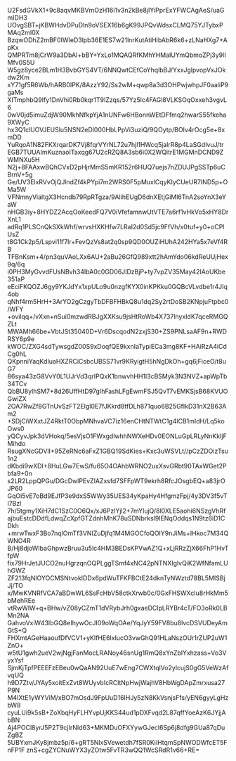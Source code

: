 U2FsdGVkX1+9c8aqvMKBVmOzH16i1v3n2kBe8jIYiPprExYFWCAgAeS/uaGmIDH3
UOvgSBT+jKBWHdvDPuDln9oVSEX16b6gK99JPQvWdsxCLMQ75YJTybxPMAq2mI0X
BzqwODhZ2mBF0IWIeD3lpb36E1ES7w21lnrKutAtiHibAbR6k6+zLNaHXg7+ApKx
QMPRTm8jCrW9a3DbAI+bBY+YxLo1MQAQRfKMhYHMaIUYmQbmoZPj3y9lIMfv0S5U
W5gz8yce2BLm1H3BvbGYS4VT/6NNQwtCEfCoYhqlbBJ/YxxJglpvopVxJOkdw2Km
xY71gf5R6Wb/hARB0IPK/8AzzY92/Ss2wM+qwp8a3d3OHPwjwhpJF0aaliP9gaMs
XITmphbQ9Ify1DnVhi0Rb0kqr1T9IZzqs/57Yz5lc4FAGl8VLKSOqOxxeh3vgvL6
0wV0jd5imuZdjW90MkhNfkpYjA1nUNFw6HBonnWEtDFfmq2hwarS55fkeha9XWyC
hx3Q1clUOVJEUSlu5NSN2eDl000HbLPpVi3uziQ/9QOytp/BOIv4rOcg5e+8xmDD
YuRqoA1N82FKXrqarDK7Vj8fqrVYrNL72u7hjl1HWcq5jalrR8p4LaSGdIvuJ/tr
EGB7TUUAImKuznaoITaxqg67U2cRZQ8A3sb6i0X2WQitrE1MGMnDCND9ZWMNXu5H
N2j+8FAAxwBQhCVxD2pHjrMmS5mKR152r6HUQ7uejs7nZDUJPgSSTp6uCBrnV+5g
Ge/UV3ElxRVvOjQJlndZf4kPYpi7m2WRS0F5pMuxlCqyKIyCUeUR7IND5p+OMa5W
VFNmnyVialtgX3Hcndb79RpRTgza/9AlihEUgD6dnXEtjGiMl6TnA2soYnX3eYaW
nHGB3iy+8HYDZ2AcqOoKeedFQ7V0iVfefamnwUtVTE7a6rf1vHkVo5xHY8DrXnL1
adRq1PLSCnQkSXkWhf/wrvsHXKHfw7LRaI2d0Sd5jc9FfVh/x0tuf+y0+oCPlUsZ
t8G1Ck2p5/Lspvi11f7lr+FevQzVs8at2q0sp9QD0OUZiHUhA242HYa5x7eVf4RB
TFBnKsm+4/pn3quVAoLXx6AU+2aBu26GfQ989xtt2hAmYdo06kdReUUjHex9q/6q
i0PH3MyGvvdFUsNBvh34IbA0c0GD06JIDzBjP+ty7vpZV35May42IAoUKbe351aP
eEciFKQOZJ6gy9YKJdYx1xpULo9u0nzgfKYX0inKPKku0GQBcVLvdbe1r4JIq4ob
qNhf4rm5HrH+3ArYO2gCzgyTbDFBFHBkQ8u1dq2Sy2rtDoSB2KNpjuFtpbc0/WFY
+ovilqq+/vXxn+nSui0mzwdRBJgXXKsu9jsHtRoWb4X737lnyxIdK7qceRMGQZLt
MWAMh66be+VbtJSt35040D+Vr6DscqodN2zxjS30+ZS9PNLsaAF9n+RWDRSY6p9e
kWOC/ZXG4sdTywsgdZ00S9xDoqfQE9kxnIaTypiECa3mg8KF+HAiRzA4iCdCg0hL
QKpnniYaqKdIuaHXZRCiCsbcUBSS71vr9KRyigtH5hNgDkOh+gq6jFiceO/t8uG7
86sya43zG8VvY0L1UJrVd3qrIPQxK1bnwvhHH1l3cBSMyk3N3NVZ+apWpTb34TCv
QbBU8ylhSM7+8d26UffHtD97gIhFashLFgEwmFSJ5QvT7vEMKSjsB68KVUOGwiZX
2OA7RwZf8GTnUvSzFT2Elgl0E7fJKkrd8tfDLh871quo6B25GfIkD31nX2B63Am2
+SDjCiWXxtJZ4RktT0ObpMNhvaVC7iz16enCHtNTWtC1g4lCB1mIdH/Lq5koOws0
yQCyvJpk3dVHokq/5esVjsO1FWxgdlwhhNWXeHDv0EONLuGpLRLyNnKkIjFMihdo
RsugXNcGDVlI+95ZeRNc6aFxZ1GBQ19SdKies+Kxc3uWSVLt//pCzZDOizTsu1n2
dKbdi9wXDI+8HuLGw7EwS/fu65O4OAhbWRNO2uxXsvGRbt90TAxWGet2Pbfa9+0n
s2LR2LppQPGu/DGcDwlPEvZIAZxsfd7SFFpWT9ekrh8RfcJOsgbEQ+a83jrOJP60
GqOi5vE7oBd9EJfP3e9dxS5WWy35UES34yKpaHy4HfgmzFpj/4y3DV3f5vTl7Bzl
7h/5tgmy1XiH7dC1SzC0O6Qx/xJ6PzlYjl2+7mYIujQ/8l0XLE5aohi6NSzgVhRf
ajbuEstcDDdfLdwqZcXpfGTZdnhMhK78uSDNbrksl9IENqOddqs1N9tz6iD1CDkh
+mrwTwxF3Bo7nqlOmTf3VNIZuDjfq1M4MGOCfoQOIY9nJiMs+IHkoc7M34QWNO4R
B/Hj8djoWIbaGhpwzBruu3u5lc4HM3BEDsKPVwAZ1Q+xLjRRzZjX66FhP1HvTfpW
fix79HrJetJUCO2nuHgrzqnOQPLggTSmf4xNC42pNTNXIglvQiK2WfNfamLUhGWZ
ZF213fqNlOYOCMSNtvokIDDx6pdWuTFKFBCtE24dknTyNWztd78BL5MISBjJj/TO
x/MwKVNRfVCA7aBDwWL6SsFcHbV58ctkXrwb0c/0GxFHSWXcIu8rHkMm5bMehREe
vtRwWlW+q+BHw/vZ08yCZmT1dVRybJrh0gxaeDClpLRYBr4cT/FO3oRk0LBMn2NA
GahvoVxiW43IbGQ8eIhywOcJI09oWqOAe/YqJyY59FV8bu8lvcDSVUDeyAmGtS+Q
FHXmtAGeHaaoufDfVCV1+yKlfHE6IxlucO3vwGhQ91HLaNszOUr1rZUP2uW1ZnO+
w5tU1gwh2ueV2wjNgjFanMocLRANoy46snUg1RmQ8xYnZblYxhzass+Vo3VyxYsf
SjmKjTpfPEEEFzEBeu0wQaAN92UuE7wEng7CWXtqlVo2ylcujS0gG5VeWzAfvqUQ
h9D7Ztv/JYAy5xoitExZvt8WUyvbIcRCltNpHwjWajhV8HbWgDApZmrxusa27P9N
M4IXtE1yWYViM/xBO7mOsdJ9FpUuD16IHJy5zN8KkVsnjsFfs/yEN6gyyLgHzbW8
cyuLUi9k5sB+ZoXbqHyFLHYvpUjKKS44ud1pDXFvqd2L87qffYoeAzK6JYjjAbBN
Aj4POCl8yrJ5P2T9cjIrNId63+MKMDuOFXYywGJecl6Sp6j8dfg9GUa87qDuZgBZ
5UBYxmJKy8jmbz5p/6+gRT5NlxSVewetdh7fSR0KiiHtqmSpNWODWfcET5FnFP1F
znS+cgZYCNuWYX3yZOtw5FvTR3wQQ1WcSRdR1v66+RE=
